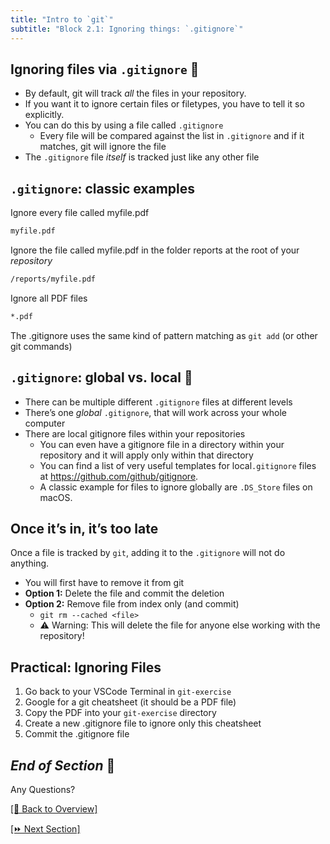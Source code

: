 ```yaml
---
title: "Intro to `git`"
subtitle: "Block 2.1: Ignoring things: `.gitignore`"
---
```


## Ignoring files via `.gitignore` 🙈

- By default, git will track *all* the files in your repository.
- If you want it to ignore certain files or filetypes, you have to tell it so explicitly.
- You can do this by using a file called `.gitignore`
  - Every file will be compared against the list in `.gitignore` and if it matches, git will ignore the file
- The `.gitignore` file *itself* is tracked just like any other file

## `.gitignore`: classic examples

Ignore every file called myfile.pdf

```bash
myfile.pdf
```

Ignore the file called myfile.pdf in the folder reports at the root of your *repository*

```bash
/reports/myfile.pdf
```

Ignore all PDF files

```bash
*.pdf
```

:::{.callout-tip}
The .gitignore uses the same kind of pattern matching as `git add` (or other git commands)
:::

## `.gitignore`: global vs. local 🫥

- There can be multiple different `.gitignore` files at different levels
- There's one *global* `.gitignore`, that will work across your whole computer
- There are local gitignore files within your repositories
  - You can even have a gitignore file in a directory within your repository and it will apply only within that directory
  - You can find a list of very useful templates for local`.gitignore` files at <https://github.com/github/gitignore>.
  - A classic example for files to ignore globally are `.DS_Store` files on macOS.

## Once it's in, it's too late

Once a file is tracked by `git`, adding it to the `.gitignore` will not do anything.

- You will first have to remove it from git
- **Option 1:** Delete the file and commit the deletion
- **Option 2:** Remove file from index only (and commit)
  - `git rm --cached <file>`
  - ⚠️ Warning: This will delete the file for anyone else working with the repository!

## Practical: Ignoring Files {background-color="black"}

1. Go back to your VSCode Terminal in `git-exercise`
2. Google for a git cheatsheet (it should be a PDF file)
3. Copy the PDF into your `git-exercise` directory
4. Create a new .gitignore file to ignore only this cheatsheet
5. Commit the .gitignore file

## *End of Section* 🎉 {background-color="black"}

:::{.r-fit-text}
Any Questions?
:::

[[🏡 Back to Overview]](./index.html)

[[⏩️ Next Section]](./2.2-history.html) 
